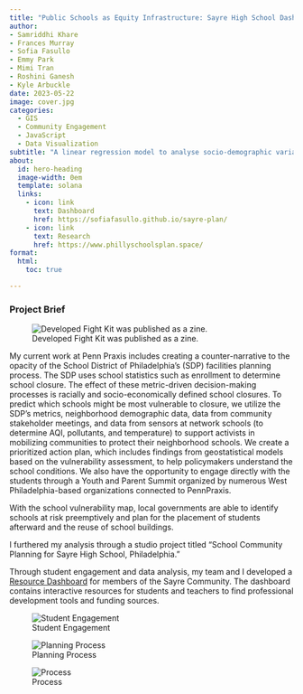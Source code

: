 ```yaml
---
title: "Public Schools as Equity Infrastructure: Sayre High School Dashboard"
author:
- Samriddhi Khare
- Frances Murray
- Sofia Fasullo
- Emmy Park 
- Mimi Tran 
- Roshini Ganesh 
- Kyle Arbuckle
date: 2023-05-22
image: cover.jpg
categories:
  - GIS
  - Community Engagement 
  - JavaScript
  - Data Visualization
subtitle: "A linear regression model to analyse socio-demographic variables across TOD and non-TOD tracts."
about:
  id: hero-heading
  image-width: 0em
  template: solana
  links:
    - icon: link
      text: Dashboard
      href: https://sofiafasullo.github.io/sayre-plan/
    - icon: link
      text: Research
      href: https://www.phillyschoolsplan.space/
format:
  html:
    toc: true

---
```


### Project Brief

![Developed Fight Kit was published as a zine.](cover.jpg)

My current work at Penn Praxis includes creating a counter-narrative to the opacity of the School District of Philadelphia's (SDP) facilities planning process. The SDP uses school statistics such as enrollment to determine school closure. The effect of these metric-driven decision-making processes is racially and socio-economically defined school closures. To predict which schools might be most vulnerable to closure, we utilize the SDP’s metrics, neighborhood demographic data, data from community stakeholder meetings, and data from sensors at network schools (to determine AQI, pollutants, and temperature) to support activists in mobilizing communities to protect their neighborhood schools. We create a prioritized action plan, which includes findings from geostatistical models based on the vulnerability assessment, to help policymakers understand the school conditions. We also have the opportunity to engage directly with the students through a Youth and Parent Summit organized by numerous West Philadelphia-based organizations connected to PennPraxis.

With the school vulnerability map, local governments are able to identify schools at risk preemptively and plan for the placement of students afterward and the reuse of school buildings.

I furthered my analysis through a studio project titled "School Community Planning for Sayre High School, Philadelphia."

Through student engagement and data analysis, my team and I developed a [Resource Dashboard](https://sofiafasullo.github.io/sayre-plan/) for members of the Sayre Community. The dashboard contains interactive resources for students and teachers to find professional development tools and funding sources. 

![Student Engagement](engagement.png)

![Planning Process](developing.png)

![Process](imgs.png)
